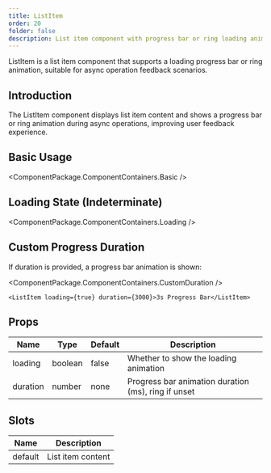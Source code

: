 ```yaml
---
title: ListItem
order: 20
folder: false
description: List item component with progress bar or ring loading animation
---
```


ListItem is a list item component that supports a loading progress bar or ring animation, suitable for async operation feedback scenarios.

## Introduction

The ListItem component displays list item content and shows a progress bar or ring animation during async operations, improving user feedback experience.

## Basic Usage

<ComponentPackage.ComponentContainers.Basic />

## Loading State (Indeterminate)

<ComponentPackage.ComponentContainers.Loading />

## Custom Progress Duration

If duration is provided, a progress bar animation is shown:

<ComponentPackage.ComponentContainers.CustomDuration />

```astro
<ListItem loading={true} duration={3000}>3s Progress Bar</ListItem>
```

## Props

| Name     | Type    | Default | Description                                         |
|----------|---------|---------|-----------------------------------------------------|
| loading  | boolean | false   | Whether to show the loading animation               |
| duration | number  | none    | Progress bar animation duration (ms), ring if unset |

## Slots

| Name    | Description      |
|---------|------------------|
| default | List item content |
